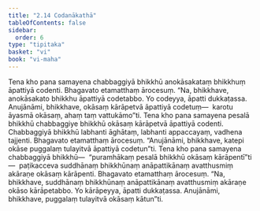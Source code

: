 ```yaml
---
title: "2.14 Codanākathā"
tableOfContents: false
sidebar:
  order: 6
type: "tipitaka"
basket: "vi"
book: "vi-maha"
---
```



<DynamicBreadcrumb />

<Division number="153" book="vi-maha">

<Paragraph number="639" book="vi-maha">
Tena kho pana samayena chabbaggiyā bhikkhū anokāsakataṃ bhikkhuṃ āpattiyā codenti. Bhagavato etamatthaṃ ārocesuṃ. “Na, bhikkhave, anokāsakato bhikkhu āpattiyā codetabbo. Yo codeyya, āpatti dukkaṭassa. Anujānāmi, bhikkhave, okāsaṃ kārāpetvā āpattiyā codetuṃ—  karotu āyasmā okāsaṃ, ahaṃ taṃ vattukāmo”ti.
</Paragraph>

<Paragraph number="640" book="vi-maha">
Tena kho pana samayena pesalā bhikkhū chabbaggiye bhikkhū okāsaṃ kārāpetvā āpattiyā codenti. Chabbaggiyā bhikkhū labhanti āghātaṃ, labhanti appaccayaṃ, vadhena tajjenti. Bhagavato etamatthaṃ ārocesuṃ. “Anujānāmi, bhikkhave, katepi okāse puggalaṃ tulayitvā āpattiyā codetun”ti.
</Paragraph>

<Paragraph number="641" book="vi-maha">
Tena kho pana samayena chabbaggiyā bhikkhū—  “puramhākaṃ pesalā bhikkhū okāsaṃ kārāpentī”ti—  paṭikacceva suddhānaṃ bhikkhūnaṃ anāpattikānaṃ avatthusmiṃ akāraṇe okāsaṃ kārāpenti. Bhagavato etamatthaṃ ārocesuṃ. “Na, bhikkhave, suddhānaṃ bhikkhūnaṃ anāpattikānaṃ avatthusmiṃ akāraṇe okāso kārāpetabbo. Yo kārāpeyya, āpatti dukkaṭassa. Anujānāmi, bhikkhave, puggalaṃ tulayitvā okāsaṃ kātun”ti.
</Paragraph>
</Division>